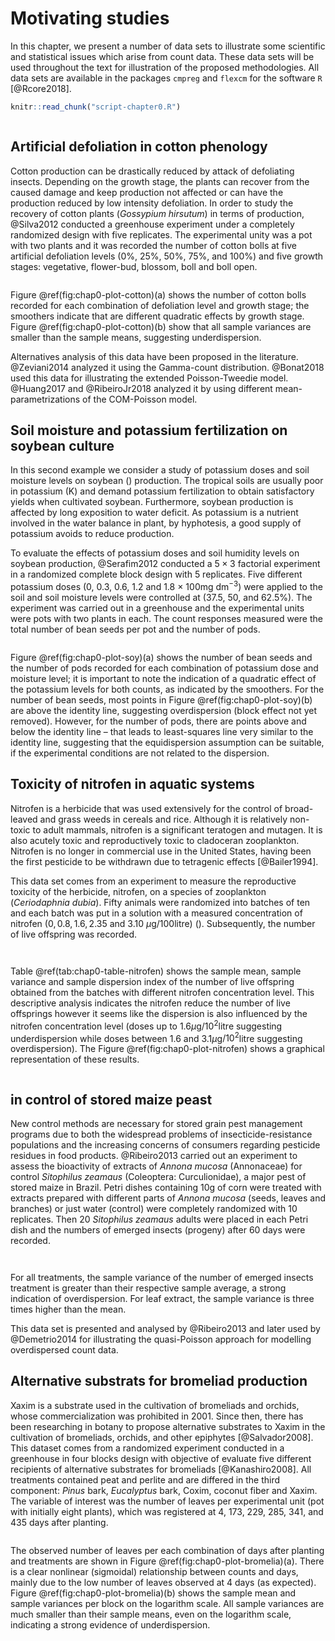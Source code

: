 # Motivating studies # {#chapter0-data}

In this chapter, we present a number of data sets to illustrate some
scientific and statistical issues which arise from count data. These
data sets will be used throughout the text for illustration of the
proposed methodologies. All data sets are available in the packages
`cmpreg` and `flexcm` for the software `R` [@Rcore2018].

```r
knitr::read_chunk("script-chapter0.R")
```

```r
```

## Artificial defoliation in cotton phenology ## {#chap0-cotton}

Cotton production can be drastically reduced by attack of defoliating
insects. Depending on the growth stage, the plants can recover from the
caused damage and keep production not affected or can have the
production reduced by low intensity defoliation. In order to study the
recovery of cotton plants (_Gossypium hirsutum_) in terms of production,
@Silva2012 conducted a greenhouse experiment under a completely
randomized design with five replicates. The experimental unity was a pot
with two plants and it was recorded the number of cotton bolls at five
artificial defoliation levels (0%, 25%, 50%, 75%, and 100%) and five
growth stages: vegetative, flower-bud, blossom, boll and boll open.

```r
```

Figure \@ref(fig:chap0-plot-cotton)(a) shows the number of cotton bolls
recorded for each combination of defoliation level and growth stage; the
smoothers indicate that are different quadratic effects by growth
stage. Figure \@ref(fig:chap0-plot-cotton)(b) show that all sample
variances are smaller than the sample means, suggesting underdispersion.

Alternatives analysis of this data have been proposed in the
literature. @Zeviani2014 analyzed it using the Gamma-count
distribution. @Bonat2018 used this data for illustrating the extended
Poisson-Tweedie model. @Huang2017 and @RibeiroJr2018 analyzed it by
using different mean-parametrizations of the COM-Poisson model.

## Soil moisture and potassium fertilization on soybean culture ## {#chap0-soy}

In this second example we consider a study of potassium doses and soil
moisture levels on soybean (\emph{Glicine Max}) production. The tropical
soils are usually poor in potassium (K) and demand potassium
fertilization to obtain satisfactory yields when cultivated
soybean. Furthermore, soybean production is affected by long exposition
to water deficit. As potassium is a nutrient involved in the water
balance in plant, by hyphotesis, a good supply of potassium avoids to
reduce production.

To evaluate the effects of potassium doses and soil humidity levels on
soybean production, @Serafim2012 conducted a $5\times 3$ factorial
experiment in a randomized complete block design with 5 replicates. Five
different potassium doses (0, 0.3, 0.6, 1.2 and 1.8 $\times$ 100mg
dm$^{-3}$) were applied to the soil and soil moisture levels were
controlled at (37.5, 50, and 62.5\%). The experiment was carried out in
a greenhouse and the experimental units were pots with two plants in
each. The count responses measured were the total number of bean seeds
per pot and the number of pods.

```r
```

Figure \@ref(fig:chap0-plot-soy)(a) shows the number of bean seeds and
the number of pods recorded for each combination of potassium dose and
moisture level; it is important to note the indication of a quadratic
effect of the potassium levels for both counts, as indicated by the
smoothers. For the number of bean seeds, most points in Figure
\@ref(fig:chap0-plot-soy)(b) are above the identity line, suggesting
overdispersion (block effect not yet removed). However, for the number
of pods, there are points above and below the identity line -- that
leads to least-squares line very similar to the identity line,
suggesting that the equidispersion assumption can be suitable, if the
experimental conditions are not related to the dispersion.

## Toxicity of nitrofen in aquatic systems ## {#chap0-nitrofen}

Nitrofen is a herbicide that was used extensively for the control of
broad-leaved and grass weeds in cereals and rice. Although it is
relatively non-toxic to adult mammals, nitrofen is a significant
teratogen and mutagen. It is also acutely toxic and reproductively toxic
to cladoceran zooplankton. Nitrofen is no longer in commercial use in
the United States, having been the first pesticide to be withdrawn due
to tetragenic effects [@Bailer1994].

This data set comes from an experiment to measure the reproductive
toxicity of the herbicide, nitrofen, on a species of zooplankton
(_Ceriodaphnia dubia_). Fifty animals were randomized into
batches of ten and each batch was put in a solution with a measured
concentration of nitrofen ($0, 0.8, 1.6, 2.35$ and $3.10$
$\mu$g$/100$litre) (\texttt{dose}). Subsequently, the number of live
offspring was recorded.

```r
```

```r
```

Table \@ref(tab:chap0-table-nitrofen) shows the sample mean, sample
variance and sample dispersion index of the number of live offspring
obtained from the batches with different nitrofen concentration
level. This descriptive analysis indicates the nitrofen reduce the
number of live offsprings however it seems like the dispersion is also
influenced by the nitrofen concentration level (doses up to
$1.6\mu$g$/10^2$litre suggesting underdispersion while doses between
$1.6$ and $3.1\mu$g$/10^2$litre suggesting overdispersion). The Figure
\@ref(fig:chap0-plot-nitrofen) shows a graphical representation of these
results.

```r
```

## \textit{Annona mucosa} in control of stored maize peast ## {#chap0-sitophilus}

New control methods are necessary for stored grain pest management
programs due to both the widespread problems of insecticide-resistance
populations and the increasing concerns of consumers regarding pesticide
residues in food products. @Ribeiro2013 carried out an experiment to
assess the bioactivity of extracts of _Annona mucosa_ (Annonaceae) for
control _Sitophilus zeamaus_ (Coleoptera: Curculionidae), a major pest
of stored maize in Brazil. Petri dishes containing 10g of corn were
treated with extracts prepared with different parts of _Annona mucosa_
(seeds, leaves and branches) or just water (control) were completely
randomized with 10 replicates. Then 20 _Sitophilus zeamaus_ adults were
placed in each Petri dish and the numbers of emerged insects (progeny)
after 60 days were recorded.

```r
```

```r
```

For all treatments, the sample variance of the number of emerged insects
treatment is greater than their respective sample average, a strong
indication of overdispersion. For leaf extract, the sample variance is
three times higher than the mean.

This data set is presented and analysed by @Ribeiro2013 and later used
by @Demetrio2014 for illustrating the quasi-Poisson approach for
modelling overdispersed count data.

## Alternative substrats for bromeliad production ## {#chap0-bromelia}

Xaxim is a substrate used in the cultivation of bromeliads and orchids,
whose commercialization was prohibited in 2001. Since then, there has
been researching in botany to propose alternative substrates to Xaxim in
the cultivation of bromeliads, orchids, and other epiphytes
[@Salvador2008]. This dataset comes from a randomized experiment
conducted in a greenhouse in four blocks design with objective of
evaluate five different recipients of alternative substrates for
bromeliads [@Kanashiro2008]. All treatments contained peat and perlite
and are differed in the third component: _Pinus_ bark, _Eucalyptus_
bark, Coxim, coconut fiber and Xaxim. The variable of interest was the
number of leaves per experimental unit (pot with initially eight
plants), which was registered at 4, 173, 229, 285, 341, and 435 days
after planting.

```r
```

The observed number of leaves per each combination of days after
planting and treatments are shown in Figure
\@ref(fig:chap0-plot-bromelia)(a). There is a clear nonlinear
(sigmoidal) relationship between counts and days, mainly due to the low
number of leaves observed at 4 days (as expected). Figure
\@ref(fig:chap0-plot-bromelia)(b) shows the sample mean and sample
variances per block on the logarithm scale. All sample variances are
much smaller than their sample means, even on the logarithm scale,
indicating a strong evidence of underdispersion.

\section*{References}
\vspace{-1cm}
\printbibliography[segment=\therefsegment,heading=subbibliography,title={\numberline{}References}]
